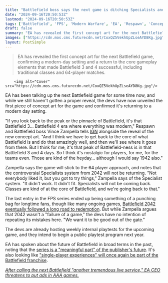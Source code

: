 ```yaml
---
title: "Battlefield boss says the next game is ditching Specialists and returning to modern day because 3 and 4 were the 'pinnacle of Battlefield'"
date: "2024-09-16T20:50:53Z"
lastmod: "2024-09-16T20:50:53Z"
tags: ['Battlefield', 'FPS', 'Modern Warfare', 'EA', 'Respawn', 'Concept Art', 'Multiplayer', 'Classes', 'Live Service']
draft: false
summary: "EA has revealed the first concept art for the next Battlefield game, confirming a modern-day setting and a return to the core gameplay elements that made Battlefield 3 and 4 successful, including traditional classes and 64-player matches."
images: ["https://cdn.mos.cms.futurecdn.net/CoxQZ5VekhUpZLseAYD8Kg.jpg"]
layout: PostSimple
---
```

> EA has revealed the first concept art for the next Battlefield game, confirming a modern-day setting and a return to the core gameplay elements that made Battlefield 3 and 4 successful, including traditional classes and 64-player matches.


        <img alt="Cover" src="https://cdn.mos.cms.futurecdn.net/CoxQZ5VekhUpZLseAYD8Kg.jpg"/>
        
EA has been talking up the next Battlefield game for some time now, and while we still haven't gotten a proper reveal, the devs have now unveiled the first piece of concept art for the game and confirmed it's returning to a modern day setting.

"If you look back to the peak or the pinnacle of Battlefield, it's that Battlefield 3... Battlefield 4 era where everything was modern," Respawn and Battlefield boss Vince Zampella tells [IGN](https://www.ign.com/articles/exclusive-first-battlefield-concept-art-revealed-vince-zampella) alongside the reveal of the new concept art. "And I think we have to get back to the core of what Battlefield is and do that amazingly well, and then we'll see where it goes from there. But I think for me, it's that peak of Battlefield-ness is in that Battlefield 3 and 4 days. So I think it's nostalgic for players, for me, for the teams even. Those are kind of the heyday… although I would say 1942 also."

Zampella says the game will stick to the 64 player approach, and notes that the controversial Specialists system from 2042 will not be returning. "Not everybody liked it, but you got to try things," Zampella says of the Specialist system. "It didn't work. It didn't fit. Specialists will not be coming back. Classes are kind of at the core of Battlefield, and we're going back to that."

The last entry in the FPS series ended up being something of a punching bag for longtime fans, though like many ongoing games, [Battlefield 2042 eventually followed a long road to redemption](https://www.gamesradar.com/dice-reflects-on-battlefield-2042s-long-road-to-redemption/). But while Zampella argues that 2042 wasn't a "failure of a game," the devs have no intention of repeating its mistakes here. "We want it to be good out of the gate."

The devs are already hosting weekly internal playtests for the upcoming game, and they intend to begin a public playtest program next year.

EA has spoken about the future of Battlefield in broad terms in the past, noting that the [series is a "meaningful part" of the publisher's future](https://www.gamesradar.com/battlefield-will-be-a-meaningful-part-of-eas-future-despite-battlefield-2042-disappointments/). It's also looking like ["single-player experiences" will once again be part of the Battlefield franchise](https://www.gamesradar.com/looks-like-battlefield-is-finally-returning-to-single-player-experiences-and-ea-brought-in-the-dead-space-remake-devs-to-help-get-it-right/).

[<em>After calling the next Battlefield "another tremendous live service," EA CEO threatens to put ads in AAA games.</em>](https://www.gamesradar.com/games/fps/after-calling-the-next-battlefield-another-tremendous-live-service-ea-ceo-threatens-to-put-ads-in-aaa-games/)
        